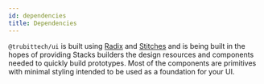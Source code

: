 ```yaml
---
id: dependencies
title: Dependencies
---
```


`@trubittech/ui` is built using [Radix](https://radix-ui.com/) and [Stitches](https://stitches.dev) and is being built in the hopes of providing Stacks builders the design resources and components needed to quickly build prototypes. Most of the components are primitives with minimal styling intended to be used as <Highlight>a foundation for your UI</Highlight>.
